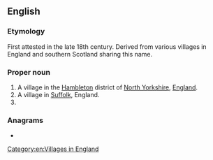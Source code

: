 {{also|snape}}
==English==
{{wikipedia}}

===Etymology===
First attested in the late 18th century. Derived from various villages in England and southern Scotland sharing this name.

===Proper noun===
{{en-proper noun}}

# A village in the [[Hambleton]] district of [[North Yorkshire]], [[England]].
# A village in [[Suffolk]], England.
# {{surname|lang=en|from=Old English}}

===Anagrams===
* {{anagrams|en|a=aenps|Aspen|NAPEs|aspen|napes|neaps|panes|peans|sneap|spane|spean}}

[[Category:en:Villages in England]]